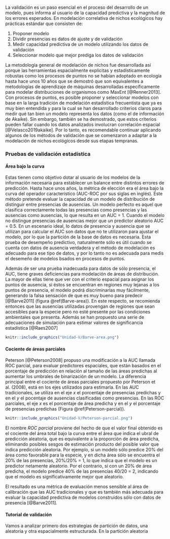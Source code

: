 La validación es un paso esencial en el proceso del desarrollo de un modelo, pues informa al usuario de la capacidad predictiva y la magnitud de los errores esperados. En modelación correlativa de nichos ecológicos hay prácticas estándar que consisten de:

1. Proponer modelo
2. Dividir presencias es datos de ajuste y de validación
3. Medir capacidad predictiva de un modelo utilizando los datos de validación
4. Seleccionar modelo que mejor prediga los datos de validación

La metodología general de modelación de nichos fue desarrollada así porque las herramientas espacialmente explícitas y estadísticamente robustas como los procesos de puntos no se habían adoptado en ecología hasta hace unos 10 años que se demostró que son equivalentes a metodologías de aprendizaje de máquinas desarrolladas específicamente para modelar distribuciones de organismos como MaxEnt [@Renner2013]. Con procesos de puntos, es posible proponer y seleccionar modelos con base en la larga tradición de modelación estadística frecuentista que ya es muy bien entendida y para la cual se han desarrollado criterios claros para medir qué tan bien un modelo representa los datos (como el de información de Akaike). Sin embargo, también se ha demostrado, que estos criterios pueden fallar cuando los datos analizados involucran correlación espacial [@Velasco2019akaike]. Por lo tanto, es recomendable continuar aplicando algunos de los métodos de validación que se comenzaron a adaptar a la modelación de nichos ecológicos desde sus etapas tempranas.

### Pruebas de validación estadística

#### Área bajo la curva

Estas tienen como objetivo dotar al usuario de los modelos de la información necesaria para establecer un balance entre distintos errores de predicción. Hasta hace unos años, la métrica de elección era el área bajo la curva del operador característico (AUC-ROC por sus siglas en inglés). Este método pretende evaluar la capacidad de un modelo de distribución de distinguir entre presencias de ausencias. Un modelo perfecto es aquel que clasifica correctamente todas las presencias como presencias y las ausencias como ausencias, lo que resulta en un AUC = 1. Cuando el modelo no distingue presencias de ausencias mejor que un predictor aleatorio AUC = 0.5. En un escenario ideal, lo datos de presencia y ausencia que se utilizan para calcular el AUC son datos que no te utilizaron para ajustar el modelo, por lo que la partición de la base de datos es necesaria. Esta prueba de desempeño predictivo, naturalmente sólo es útil cuando se cuenta con datos de ausencia verdadera y el método de modelación es adecuado para ese tipo de datos, y por lo tanto no es adecuada para medis el desemeño de modelos bsados en procesos de puntos.

Además de ser una prueba inadecuada para datos de sólo presencia, el AUC, tiene graves deficiencias para modelación de áreas de distribución. La mayor de ellas tiene que ver con el criterio espacial para asignar los puntos de ausencia, si éstos se encuentran en regiones muy lejanas a los puntos de presencia, el modelo podrá discriminarlas muy fácilmente, generando la falsa sensación de que es muy bueno para predecir [@Barve2011] (figura \@ref(Barve-area)). En este respecto, se recomienda entonces que las ausencias utilizadas provengan de regiones que sean accesibles para la especie pero no esté presente por las condiciones ambientales que presenta. Además se han propuesto una serie de adecuaciones de simulación para estimar valores de significancia estadística [@Raes2007]

```r
knitr::include_graphics("Unidad-V/Barve-area.png")
```

#### Cociente de áreas parciales

Peterson [@Peterson2008] propuso una modificación a la AUC llamada ROC parcial, para evaluar predictores espaciales, que están basados en el porcentaje de predicción en relación al tamaño de las áreas predichas al aumentar los umbrales de binarización de un modelo. La diferencia principal entre el cociente de áreas parciales propuesto por Peterson et al. (2008), está en los ejes utilizados para estimarla. En las AUC tradicionales, se utiliza en el eje $x$ el porcentaje de presencias predichas y en el $y$ el pocentaje de ausencias clasificadas como presencias. En las ROC parciales, el eje $x$ es el porcentaje de área predicha y en el $y$ el porcentaje de presencias predichas (Figura \@ref(Peterson-parcial)).

```r
knitr::include_graphics("Unidad-V/Peterson-parcial.png")
```

El nombre *ROC parcial* proviene del hecho de que el valor final obtenido es el cociente del área total bajo la curva entre el área que indica el ubral de predicción aleatoria, que es equivalente a la proporción de área predicha, eliminando posibles sesgos de estimación producto del posible valor que indica predicción aleatoria. Por ejemplo, si un modelo sólo predice 20% del área como favorable para la especie, y en dicha área sólo se encuentra el 20% de las presencias, 20%/20% = 1, lo que indica que el modelo es un predictor netamente aleatorio. Por el contrario, si con un 20% de área predicha, el modelo predice 40% de las presencias 40/20 = 2, indicando que el modelo es significativamente mejor que aleatorio. 

El resultado es una métrica de evaluación menos sensible al área de calibración que las AUC tradicionales y que es también más adecuada para evaluar la capacidad predictiva de modelos construidos sólo con datos de presencia [@Barve2011].

#### Tutorial de validación

Vamos a analizar primero dos estrategias de partición de datos, una aleatoria y otra espacialmente estructurada. En la partición aleatoria